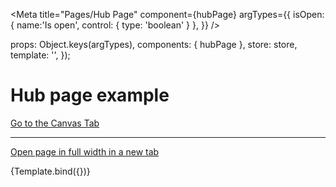 

<Meta
  title="Pages/Hub Page"
  component={hubPage}
  argTypes={{
    isOpen: { name:'Is open', control: { type: 'boolean' } },
  }}
/>

  props: Object.keys(argTypes),
  components: { hubPage },
  store: store,
  template: '<hubPage />',
});

# Hub page example

<a href="?path=/story/pages-hub-page--example">Go to the Canvas Tab</a>

---

<a href="?id=pages-hub-page--example" target="_blank">Open page in full width in a new tab</a>

<Canvas>
  <Story
    name="Example"
    args={{
      isOpen: false,
    }}
  >
    {Template.bind({})}
  </Story>
</Canvas>


